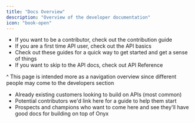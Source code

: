 ```yaml
---
title: "Docs Overview"
description: "Overview of the developer documentation"
icon: "book-open"
---
```


- If you want to be a contributor, check out the contribution guide
- If you are a first time API user, check out the API basics
- Check out these guides for a quick way to get started and get a sense of things
- If you want to skip to the API docs, check out API Reference

^ This page is intended more as a navigation overview since different people may come to the developers section
- Already existing customers looking to build on APIs (most common)
- Potential contributors we'd link here for a guide to help them start
- Prospects and champions who want to come here and see they'll have good docs for building on top
  of Onyx
